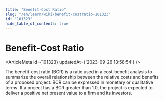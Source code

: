 ```yaml
---
title: "Benefit-Cost Ratio"
slug: "/en/learn/wiki/benefit-costratio-101323"
id: "101323"
hide_table_of_contents: true
---
```



# Benefit-Cost Ratio

<ArticleMeta id={101323} updatedAt={'2023-09-26 13:58:54'} />
<div className='border-solid border-b border-t-0 my-4 border-[var(--ifm-color-gray-300)]' />

The benefit-cost ratio (BCR) is a ratio used in a cost-benefit analysis to summarize the overall relationship between the relative costs and benefits of a proposed project. BCR can be expressed in monetary or qualitative terms. If a project has a BCR greater than 1.0, the project is expected to deliver a positive net present value to a firm and its investors.
